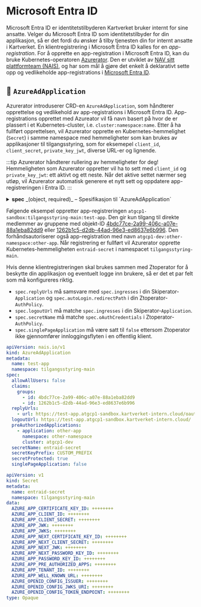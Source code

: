 # Microsoft Entra ID

Microsoft Entra ID er identitetstilbyderen Kartverket bruker internt for sine ansatte. Velger du Microsoft Entra ID som identitetstilbyder for din applikasjon,
så er det fordi du ønsker å tilby tjenesten din for internt ansatte i Kartverket. 
En klientregistrering i Microsoft Entra ID kalles for en _app-registration_. For å opprette en app-registration i Microsoft Entra ID, kan du bruke Kubernetes-operatoren [Azurerator](https://github.com/nais/azurerator). 
Den er utviklet av [NAV sitt plattformteam (NAIS)](https://nais.io), og har som mål å gjøre det enkelt å deklarativt sette opp og vedlikeholde
app-registrations i [Microsoft Entra ID](https://portal.azure.com/#view/Microsoft_AAD_IAM/ActiveDirectoryMenuBlade/~/Overview).

## 🔹 `AzureAdApplication`

Azurerator introduserer CRD-en `AzureAdApplication`, som håndterer opprettelse og vedlikehold av app-registrations i Microsoft Entra ID. 
App-registrations opprettet med Azureator vil få navn basert på hvor de er plassert i et Kubernetes-cluster, i.e. `cluster:namespace:name`. 
Etter å ha fullført opprettelsen, vil Azurerator opprette en Kubernetes-hemmelighet (`Secret`) i samme namespace med hemmeligheter som kan brukes av applikasjoner til tilgangsstyring, som for eksemepel `client_id`, `client_secret`, `private_key_jwt`, diverse URL-er og lignende.  

:::tip
Azurerator håndterer rullering av hemmeligheter for deg! 
Hemmeligheten som Azurerator oppretter vil ha to sett med `client_id` og `private_key_jwt`: ett aktivt og ett neste. 
Når det aktive settet nærmer seg utløp, vil Azurerator automatisk generere et nytt sett og oppdatere app-registreringen i Entra ID.
:::

<details>
    <summary><strong>spec</strong> _(object, required)_ – Spesifikasjon til `AzureAdApplication`</summary>

    <p><strong>allowAllUsers</strong> _(bool, required)_ – Bestemmer om alle brukere i tenanten som Azurerator er konfigurert mot skal få tilgang.</p>

    <details>
        <summary><strong>claims</strong> _(object, optional)_ – Definerer konfigurasjon av claims som inkluderes i tokenene som returneres til Entra ID applikasjonen.</summary>
        <details>
            <summary><strong>groups</strong> _([]object, optional)_ – En liste over Entra ID gruppe ID-er som skal inkluderes i `groups`-claimet i tokenene utstedt av Entra ID. Dette tildeler også grupper til app-registreringen brukt for tilgangskontroll. Kun direkte medlemmer av gruppene får tilgang.</summary>
            <p><strong>id</strong> _(string, required)_ – Objekt-ID-en (OID) til en Entra ID-gruppe.</p>
        </details>
    </details>

    <details>
        <summary><strong>replyUrls</strong> _([]object, required)_ – URL-er som applikasjonen godtar som svaradresser etter autentisering.</summary>
        <p><strong>url</strong> _(string, required)_ – En godkjent svaradresse (reply URL) for applikasjonen.</p>
    </details>

    <p><strong>logoutUrl</strong> _(string, optional)_ – URL-en brukere blir omdirigert til når de logger ut av applikasjonen..</p>

    <details>
        <summary><strong>preAuthorizedApplications</strong> _([]object, optional)_ – Definerer andre app-registreringer som er forhåndsautorisert til å få tilgang til denne applikasjonen. Her refereres det til tilsvarende `AzureAdApplication`.</summary>
        <p><strong>application</strong> _(string, required)_ – Navnet på den forhåndsgodkjente applikasjonen.</p>
        <p><strong>namespace</strong> _(string, required)_ – Namespacet hvor den forhåndsgodkjente applikasjonen befinner seg.</p>
        <p><strong>cluster</strong> _(string, required)_ – Clusteret hvor den forhåndsgodkjente applikasjonen befinner seg.</p>
        <details>
            <summary><strong>permissions</strong> _(object, optional)_ – Spesifiserer hvilke claims den forhåndsautoriserte applikasjonen har.</summary>
            <p><strong>scopes</strong> _([]string, optional)_ – Liste med egendefinerte tilgangs-scopes tildelt til den forhåndsautoriserte appliaksjonen.</p>
            <p><strong>roles</strong> _([]string, optional)_ – Liste med egendefinerte tilgangs-roller tildelt til den forhåndsautoriserte appliaksjonen.</p>
        </details>
    </details>

    <p><strong>secretName</strong> _(string, required)_ – Navnet på den resulterende `Secret`-ressursen som vil bli opprettet.</p>
    <p><strong>secretKeyPrefix</strong> _(string, optional)_ – Et valgfritt brukerdefinert prefiks som brukes på nøklene i den genererte hemmeligheten, og erstatter standardprefikset (AZURE).</p>
    <p><strong>secretProtected</strong> _(bool, optional)_ – Angir om hemmeligheten skal tilbaketrekkes selv når den ikke er i bruk.</p>
    <p><strong>singlePageApplication</strong> _(bool, optional)_ – Angir om denne Entra ID-applikasjonen skal registreres som en single-page-application for bruk i klient-side-applikasjoner uten tilgang til hemmeligheter.</p>
</details>

Følgende eksempel oppretter app-registreringen `atgcp1-sandbox:tilgangsstyring-main:test-app`.
Den gir kun tilgang til direkte medlemmer av gruppene med objekt-ID [4bdc77ce-2a99-406c-a07e-88a1eba82dd9](https://portal.azure.com/#view/Microsoft_AAD_IAM/GroupDetailsMenuBlade/~/Overview/groupId/4bdc77ce-2a99-406c-a07e-88a1eba82dd9/menuId/) eller [1262b1c5-d2db-44ad-96e3-ed8637e6b996](https://portal.azure.com/#view/Microsoft_AAD_IAM/GroupDetailsMenuBlade/~/Overview/groupId/1262b1c5-d2db-44ad-96e3-ed8637e6b996/menuId/).
Den forhåndsautoriserer også app-registration med navn `atgcp1-dev:other-namespace:other-app`.
Når registrering er fullført vil Azurerator opprette Kubernetes-hemmeligheten `entraid-secret` i namespacet `tilgangsstyring-main`.

Hvis denne klientregistreringen skal brukes sammen med Ztoperator for å beskytte din applikasjon og eventuelt logge inn brukere, 
så er det et par felt som må konfigureres riktig.

- `spec.replyUrls` må samsvare med `spec.ingresses` i din Skiperator-`Application` og `spec.autoLogin.redirectPath` i din Ztoperator-`AuthPolicy`.
- `spec.logoutUrl` må matche `spec.ingresses` i din Skiperator-`Application`.
- `spec.secretName` må matche `spec.oAuthCredentials` i Ztoperator-`AuthPolicy`.
- `spec.singlePageApplication` må være satt til `false` ettersom Ztoperator ikke gjennomfører innloggingsflyten i en offentlig klient.

```yaml title="Klientregistrering mot Microsoft Entra ID med Azurerator"
apiVersion: nais.io/v1
kind: AzureAdApplication
metadata:
  name: test-app
  namespace: tilgangsstyring-main
spec:
  allowAllUsers: false
  claims:
    groups:
      - id: 4bdc77ce-2a99-406c-a07e-88a1eba82dd9
      - id: 1262b1c5-d2db-44ad-96e3-ed8637e6b996
  replyUrls:
    - url: https://test-app.atgcp1-sandbox.kartverket-intern.cloud/oauth2/callback
  logoutUrl: https://test-app.atgcp1-sandbox.kartverket-intern.cloud/
  preAuthorizedApplications:
    - application: other-app
      namespace: other-namespace
      cluster: atgcp1-dev
  secretName: entraid-secret
  secretKeyPrefix: CUSTOM_PREFIX
  secretProtected: true
  singlePageApplication: false
```

```yaml title="Hemmelighet opprettet av Azurerator etter fullført klientregistrering"
apiVersion: v1
kind: Secret
metadata:
  name: entraid-secret
  namespace: tilgangsstyring-main
data:
  AZURE_APP_CERTIFICATE_KEY_ID: ++++++++
  AZURE_APP_CLIENT_ID: ++++++++
  AZURE_APP_CLIENT_SECRET: ++++++++
  AZURE_APP_JWK: ++++++++
  AZURE_APP_JWKS: ++++++++
  AZURE_APP_NEXT_CERTIFICATE_KEY_ID: ++++++++
  AZURE_APP_NEXT_CLIENT_SECRET: ++++++++
  AZURE_APP_NEXT_JWK: ++++++++
  AZURE_APP_NEXT_PASSWORD_KEY_ID: ++++++++
  AZURE_APP_PASSWORD_KEY_ID: ++++++++
  AZURE_APP_PRE_AUTHORIZED_APPS: ++++++++
  AZURE_APP_TENANT_ID: ++++++++
  AZURE_APP_WELL_KNOWN_URL: ++++++++
  AZURE_OPENID_CONFIG_ISSUER: ++++++++
  AZURE_OPENID_CONFIG_JWKS_URI: ++++++++
  AZURE_OPENID_CONFIG_TOKEN_ENDPOINT: ++++++++
type: Opaque
```
